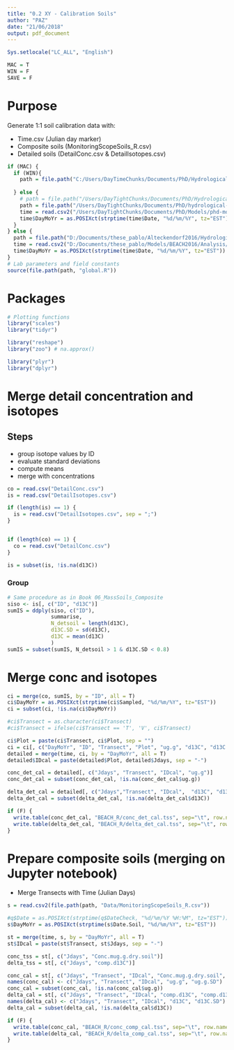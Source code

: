 ```yaml
---
title: "0.2 XY - Calibration Soils"
author: "PAZ"
date: "21/06/2018"
output: pdf_document
---
```



```r
Sys.setlocale("LC_ALL", "English")

MAC = T
WIN = F
SAVE = F
```

# Purpose

Generate 1:1 soil calibration data with:

- Time.csv (Julian day marker)
- Composite soils (MonitoringScopeSoils_R.csv)
- Detailed soils (DetailConc.csv & DetailIsotopes.csv)


```r
if (MAC) {
  if (WIN){
    path = file.path("C:/Users/DayTimeChunks/Documents/PhD/HydrologicalMonitoring")
    
  } else {
    # path = file.path("/Users/DayTightChunks/Documents/PhD/HydrologicalMonitoring")
    path = file.path("/Users/DayTightChunks/Documents/PhD/hydrological-monitoring")
    time = read.csv2("/Users/DayTightChunks/Documents/PhD/Models/phd-model-master/Analysis/Data/Time.csv")
    time$DayMoYr = as.POSIXct(strptime(time$Date, "%d/%m/%Y", tz="EST"))
  }
} else {
  path = file.path("D:/Documents/these_pablo/Alteckendorf2016/HydrologicalMonitoring")
  time = read.csv2("D:/Documents/these_pablo/Models/BEACH2016/Analysis/Data/Time.csv")
  time$DayMoYr = as.POSIXct(strptime(time$Date, "%d/%m/%Y", tz="EST"))
}
# Lab parameters and field constants
source(file.path(path, "global.R"))
```



# Packages

```r

# Plotting functions
library("scales")
library("tidyr")

library("reshape")
library("zoo") # na.approx()

library("plyr")
library("dplyr")


```


# Merge detail concentration and isotopes

## Steps
- group isotope values by ID
- evaluate standard deviations
- compute means
- merge with concentrations

```r

co = read.csv("DetailConc.csv")
is = read.csv("DetailIsotopes.csv")

if (length(is) == 1) {
  is = read.csv("DetailIsotopes.csv", sep = ";")
}


if (length(co) == 1) {
  co = read.csv("DetailConc.csv")
}

is = subset(is, !is.na(d13C))
```

### Group

```r
# Same procedure as in Book 06_MassSoils_Composite
siso <- is[, c("ID", "d13C")]
sumIS = ddply(siso, c("ID"), 
              summarise,
              N_detsoil = length(d13C),
              d13C.SD = sd(d13C),
              d13C = mean(d13C)
              )
sumIS = subset(sumIS, N_detsoil > 1 & d13C.SD < 0.8)
```

# Merge conc and isotopes

```r
ci = merge(co, sumIS, by = "ID", all = T)
ci$DayMoYr = as.POSIXct(strptime(ci$Sampled, "%d/%m/%Y", tz="EST"))
ci = subset(ci, !is.na(ci$DayMoYr))

#ci$Transect = as.character(ci$Transect)
#ci$Transect = ifelse(ci$Transect == 'T', 'V', ci$Transect)

```

```r
ci$Plot = paste(ci$Transect, ci$Plot, sep = "")
ci = ci[, c("DayMoYr", "ID", "Transect", "Plot", "ug.g", "d13C", "d13C.SD")]
detailed = merge(time, ci, by = "DayMoYr", all = T)
detailed$IDcal = paste(detailed$Plot, detailed$Jdays, sep = "-")

conc_det_cal = detailed[, c("Jdays", "Transect", "IDcal", "ug.g")] 
conc_det_cal = subset(conc_det_cal, !is.na(conc_det_cal$ug.g))

delta_det_cal = detailed[, c("Jdays","Transect", "IDcal",  "d13C", "d13C.SD")] 
delta_det_cal = subset(delta_det_cal, !is.na(delta_det_cal$d13C))

if (F) {
  write.table(conc_det_cal, "BEACH_R/conc_det_cal.tss", sep="\t", row.names = F)
  write.table(delta_det_cal, "BEACH_R/delta_det_cal.tss", sep="\t", row.names = F)
}

```


# Prepare composite soils (merging on Jupyter notebook)

- Merge Transects with Time (Julian Days)


```r
s = read.csv2(file.path(path, "Data/MonitoringScopeSoils_R.csv"))

#q$Date = as.POSIXct(strptime(q$DateCheck, "%d/%m/%Y %H:%M", tz="EST"))
s$DayMoYr = as.POSIXct(strptime(s$Date.Soil, "%d/%m/%Y", tz="EST"))

st = merge(time, s, by = "DayMoYr", all = T)
st$IDcal = paste(st$Transect, st$Jdays, sep = "-")

conc_tss = st[, c("Jdays", "Conc.mug.g.dry.soil")]
delta_tss = st[, c("Jdays", "comp.d13C")]

conc_cal = st[, c("Jdays", "Transect", "IDcal", "Conc.mug.g.dry.soil", "Conc.ComSoil.SD")] 
names(conc_cal) <- c("Jdays", "Transect", "IDcal", "ug.g", "ug.g.SD")
conc_cal = subset(conc_cal, !is.na(conc_cal$ug.g))
delta_cal = st[, c("Jdays", "Transect", "IDcal", "comp.d13C", "comp.d13C.SD")]
names(delta_cal) <- c("Jdays", "Transect", "IDcal", "d13C", "d13C.SD")
delta_cal = subset(delta_cal, !is.na(delta_cal$d13C))

if (F) {
  write.table(conc_cal, "BEACH_R/conc_comp_cal.tss", sep="\t", row.names = F)
  write.table(delta_cal, "BEACH_R/delta_comp_cal.tss", sep="\t", row.names = F)
}

```





